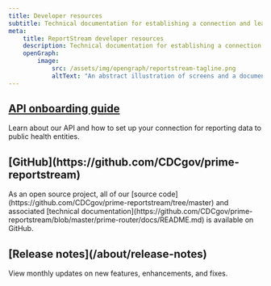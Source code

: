 ```yaml
---
title: Developer resources
subtitle: Technical documentation for establishing a connection and learning more about how ReportStream works.
meta:
    title: ReportStream developer resources
    description: Technical documentation for establishing a connection and learning more about how ReportStream works
    openGraph:
        image:
            src: /assets/img/opengraph/reportstream-tagline.png
            altText: "An abstract illustration of screens and a document."
---
```



<HeroWrapper>
<section className="usa-section grid-container">
<CardGroup>
        <Card gridLayout={{tablet: {col: 4}}}>
            <CardHeader>
                <h2 className="font-sans-lg"><A href={ site.developerResources.apiOnboardingGuide.url }>API onboarding guide</A></h2>
            </CardHeader>
            <CardBody>
                Learn about our API and how to set up your connection for reporting data to public health entities.
            </CardBody>
        </Card>
        <Card gridLayout={{tablet: {col: 4}}}>
            <CardHeader>
                <h2 className="font-sans-lg">[GitHub](https://github.com/CDCgov/prime-reportstream)</h2>
            </CardHeader>
            <CardBody>
                As an open source project, all of our [source code](https://github.com/CDCgov/prime-reportstream/tree/master) and associated [technical documentation](https://github.com/CDCgov/prime-reportstream/blob/master/prime-router/docs/README.md) is available on GitHub.
            </CardBody>
        </Card>
        <Card gridLayout={{tablet: {col: 4}}}>
            <CardHeader>
                <h2 className="font-sans-lg">[Release notes](/about/release-notes)</h2>
            </CardHeader>
            <CardBody>
                View monthly updates on new features, enhancements, and fixes.
            </CardBody>
        </Card>
</CardGroup>
</section>
</HeroWrapper>
